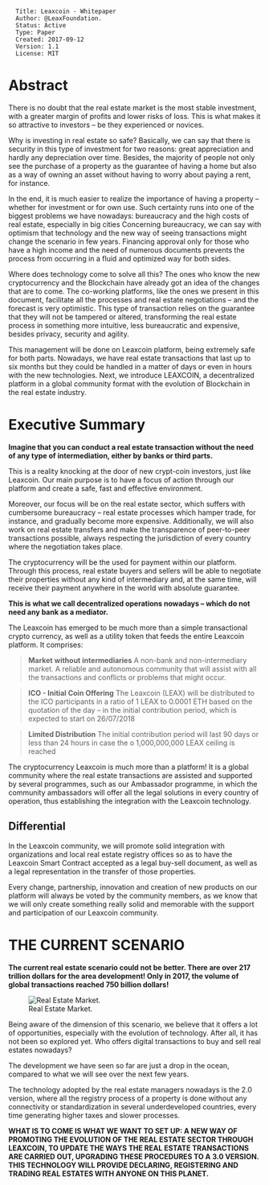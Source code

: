 <pre> 
  Title: Leaxcoin - Whitepaper
  Author: @LeaxFoundation.  
  Status: Active
  Type: Paper
  Created: 2017-09-12
  Version: 1.1
  License: MIT  
</pre>

=Abstract=
There is no doubt that the real estate market is the most stable investment, with a greater margin
of profits and lower risks of loss. This is what makes it so attractive to investors – be they
experienced or novices.

Why is investing in real estate so safe? Basically, we can say that there is security in this type of
investment for two reasons: great appreciation and hardly any depreciation over time.
Besides, the majority of people not only see the purchase of a property as the guarantee of having
a home but also as a way of owning an asset without having to worry about paying a rent, for
instance.

In the end, it is much easier to realize the importance of having a property – whether for
investment or for own use. Such certainty runs into one of the biggest problems we have
nowadays: bureaucracy and the high costs of real estate, especially in big cities
Concerning bureaucracy, we can say with optimism that technology and the new way of seeing
transactions might change the scenario in few years. Financing approval only for those who have a
high income and the need of numerous documents prevents the process from occurring in a fluid
and optimized way for both sides.

Where does technology come to solve all this? The ones who know the new cryptocurrency and
the Blockchain have already got an idea of the changes that are to come. The co-working
platforms, like the ones we present in this document, facilitate all the processes and real estate
negotiations – and the forecast is very optimistic.
This type of transaction relies on the guarantee that they will not be tampered or altered,
transforming the real estate process in something more intuitive, less bureaucratic and expensive,
besides privacy, security and agility.

This management will be done on Leaxcoin platform, being extremely safe for both parts.
Nowadays, we have real estate transactions that last up to six months but they could be handled
in a matter of days or even in hours with the new technologies.
Next, we introduce LEAXCOIN, a decentralized platform in a global community format with the
evolution of Blockchain in the real estate industry.

=Executive Summary=

'''Imagine that you can conduct a real estate transaction without the need of any type of
intermediation, either by banks or third parts.'''

This is a reality knocking at the door of new crypt-coin investors, just like Leaxcoin. Our main
purpose is to have a focus of action through our platform and create a safe, fast and effective
environment.

Moreover, our focus will be on the real estate sector, which suffers with cumbersome bureaucracy
– real estate processes which hamper trade, for instance, and gradually become more expensive.
Additionally, we will also work on real estate transfers and make the transparence of peer-to-peer
transactions possible, always respecting the jurisdiction of every country where the negotiation
takes place.

The cryptocurrency will be the used for payment within our platform. Through this process, real
estate buyers and sellers will be able to negotiate their properties without any kind of
intermediary and, at the same time, will receive their payment anywhere in the world with
absolute guarantee.

'''This is what we call decentralized operations nowadays – which do not need any bank as a
mediator.'''

The Leaxcoin has emerged to be much more than a simple transactional crypto currency, as well
as a utility token that feeds the entire Leaxcoin platform. It comprises:

<blockquote>  
'''Market without intermediaries'''
A non-bank and non-intermediary market. A reliable and autonomous community that will
assist with all the transactions and conflicts or problems that might occur. 
</blockquote>

<blockquote>  
'''ICO - Initial Coin Offering'''
The Leaxcoin (LEAX) will be distributed to the ICO participants in a ratio of 1 LEAX to
0.0001 ETH based on the quotation of the day – in the initial contribution period, which is
expected to start on 26/07/2018
</blockquote>

<blockquote>  
'''Limited Distribution'''
The initial contribution period will last 90 days or less than 24 hours in case the o
1,000,000,000 LEAX ceiling is reached
</blockquote>

The cryptocurrency Leaxcoin is much more than a platform! It is a global community where the
real estate transactions are assisted and supported by several programmes, such as our
Ambassador programme, in which the community ambassadors will offer all the legal solutions in
every country of operation, thus establishing the integration with the Leaxcoin technology.

==Differential==

In the Leaxcoin community, we will promote solid integration with organizations and local real
estate registry offices so as to have the Leaxcoin Smart Contract accepted as a legal buy-sell
document, as well as a legal representation in the transfer of those properties.

Every change, partnership, innovation and creation of new products on our platform will always
be voted by the community members, as we know that we will only create something really solid
and memorable with the support and participation of our Leaxcoin community.

=THE CURRENT SCENARIO=

'''The current real estate scenario could not be better. There are over 217 trillion dollars for
the area development! Only in 2017, the volume of global transactions reached 750 billion
dollars!'''

[[File:paper/images/market.png|Real Estate Market.]]

Being aware of the dimension of this scenario, we believe that it offers a lot of opportunities,
especially with the evolution of technology. After all, it has not been so explored yet. Who offers
digital transactions to buy and sell real estates nowadays?

The development we have seen so far are just a drop in the ocean, compared to what we will see
over the next few years.

The technology adopted by the real estate managers nowadays is the 2.0 version, where all the
registry process of a property is done without any connectivity or standardization in several
underdeveloped countries, every time generating higher taxes and slower processes.

'''WHAT IS TO COME IS WHAT WE WANT TO SET UP: A NEW WAY OF PROMOTING THE
EVOLUTION OF THE REAL ESTATE SECTOR THROUGH LEAXCOIN, TO UPDATE THE WAYS THE
REAL ESTATE TRANSACTIONS ARE CARRIED OUT, UPGRADING THESE PROCEDURES TO A 3.0
VERSION. THIS TECHNOLOGY WILL PROVIDE DECLARING, REGISTERING AND TRADING REAL
ESTATES WITH ANYONE ON THIS PLANET.'''








